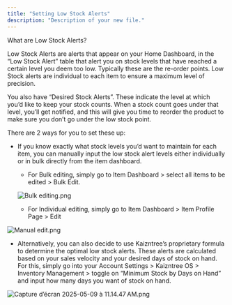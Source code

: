 ```yaml
---
title: "Setting Low Stock Alerts"
description: "Description of your new file."
---
```


What are Low Stock Alerts?

Low Stock Alerts are alerts that appear on your Home Dashboard, in the “Low Stock Alert” table that alert you on stock levels that have reached a certain level you deem too low. Typically these are the re-order points. Low Stock alerts are individual to each item to ensure a maximum level of precision.

You also have “Desired Stock Alerts”. These indicate the level at which you’d like to keep your stock counts. When a stock count goes under that level, you’ll get notified, and this will give you time to reorder the product to make sure you don’t go under the low stock point.

There are 2 ways for you to set these up:

- If you know exactly what stock levels you’d want to maintain for each item, you can manually input the low stock alert levels either individually or in bulk directly from the item dashboard.
  - For Bulk editing, simply go to Item Dashboard \> select all items to be edited \> Bulk Edit.

  ![Bulk editing.png](/images/Bulkediting.png)
  - For Individual editing, simply go to Item Dashboard \> Item Profile Page \> Edit

![Manual edit.png](/images/Manualedit.png)

- Alternatively, you can also decide to use Kaizntree’s proprietary formula to determine the optimal low stock alerts. These alerts are calculated based on your sales velocity and your desired days of stock on hand. For this, simply go into your Account Settings \> Kaizntree OS \> Inventory Management \> toggle on “Minimum Stock by Days on Hand” and input how many days you want of stock on hand.

![Capture d’écran 2025-05-09 à 11.14.47 AM.png](/images/Captured’écran2025-05-09à11.14.47AM.png)